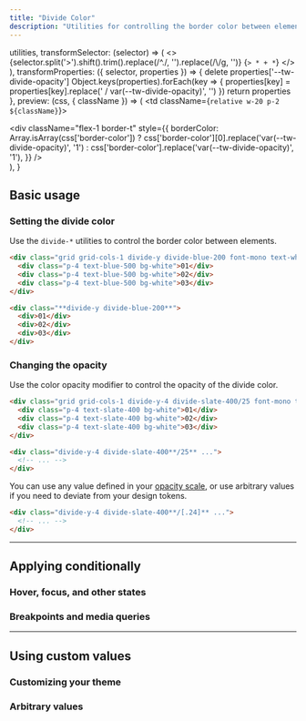 ---
title: "Divide Color"
description: "Utilities for controlling the border color between elements."
---


  utilities,
  transformSelector: (selector) => (
    <>
      {selector.split('>').shift().trim().replace(/^\./, '').replace(/\\/g, '')} <span className="ml-1 text-purple-300">{`> * + *`}</span>
    </>
  ),
  transformProperties: ({ selector, properties }) => {
    delete properties['--tw-divide-opacity']
    Object.keys(properties).forEach(key => {
      properties[key] = properties[key].replace(' / var(--tw-divide-opacity)', '')
    })
    return properties
  },
  preview: (css, { className }) => (
    <td className={`relative w-20 p-2 ${className}`}>
      <div className="absolute inset-0 flex flex-col m-2">
        <div className="flex-1" />
        <div
          className="flex-1 border-t"
          style={{
            borderColor: Array.isArray(css['border-color'])
              ? css['border-color'][0].replace('var(--tw-divide-opacity)', '1')
              : css['border-color'].replace('var(--tw-divide-opacity)', '1'),
          }}
        />
      </div>
    </td>
  ),
}

## Basic usage

### Setting the divide color

Use the `divide-*` utilities to control the border color between elements.

```html {{ example: { p: 'none' } }}
<div class="grid grid-cols-1 divide-y divide-blue-200 font-mono text-white text-sm text-center font-bold leading-6 shadow-lg overflow-hidden max-w-sm mx-auto">
  <div class="p-4 text-blue-500 bg-white">01</div>
  <div class="p-4 text-blue-500 bg-white">02</div>
  <div class="p-4 text-blue-500 bg-white">03</div>
</div>
```

```html
<div class="**divide-y divide-blue-200**">
  <div>01</div>
  <div>02</div>
  <div>03</div>
</div>
```

### Changing the opacity

Use the color opacity modifier to control the opacity of the divide color.

```html {{ example: { p: 'none' } }}
<div class="grid grid-cols-1 divide-y-4 divide-slate-400/25 font-mono text-white text-sm text-center font-bold leading-6 shadow-lg overflow-hidden max-w-sm mx-auto">
  <div class="p-4 text-slate-400 bg-white">01</div>
  <div class="p-4 text-slate-400 bg-white">02</div>
  <div class="p-4 text-slate-400 bg-white">03</div>
</div>
```

```html
<div class="divide-y-4 divide-slate-400**/25** ...">
  <!-- ... -->
</div>
```

You can use any value defined in your [opacity scale](/docs/opacity), or use arbitrary values if you need to deviate from your design tokens.

```html
<div class="divide-y-4 divide-slate-400**/[.24]** ...">
  <!-- ... -->
</div>
```

---

## <Heading ignore>Applying conditionally</Heading>

### <Heading ignore>Hover, focus, and other states</Heading>

<HoverFocusAndOtherStates defaultClass="divide-y divide-teal-400" featuredClass="divide-pink-400" />

### <Heading ignore>Breakpoints and media queries</Heading>

<BreakpointsAndMediaQueries defaultClass="divide-y divide-teal-400" featuredClass="divide-pink-400" />

---

## Using custom values

### Customizing your theme

<CustomizePluginColors name="divide" configKey="divideColor" />

### Arbitrary values

<ArbitraryValues name="divide color" featuredClass="divide-[#243c5a]" />
